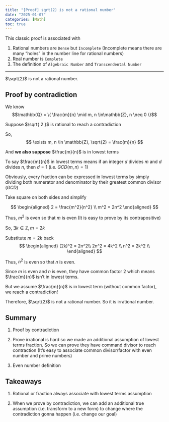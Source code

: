 ```yaml
---
title: "[Proof] sqrt(2) is not a rational number"
date: "2025-01-07"
categories: [Math]
toc: true
---
```


This classic proof is associated with

1.  Rational numbers are `Dense` but `Incomplete` (Incomplete means there are many "holes" in the number line for rational numbers)
2.  Real number is `Complete`
3.  The definition of `Algebraic Number` and `Transcendental Number`

------------------------------------------------------------------------

$\sqrt{2}$ is not a rational number.

## Proof by contradiction

We know $$\mathbb{Q} = \{ \frac{m}{n} \mid m, n \in\mathbb{Z}, n \neq 0 \}$$

Suppose $\sqrt{ 2 }$ is rational to reach a contradiction

So, $$
\exists m, n \in \mathbb{Z}, \sqrt{2} = \frac{m}{n}
$$

And **we also suppose** $\frac{m}{n}$ is in lowest terms

To say $\frac{m}{n}$ in lowest terms means if an integer $d$ divides $m$ and $d$ divides $n$, then $d = 1$ (i.e. $GCD(m,n) =1$)

Obviously, every fraction can be expressed in lowest terms by simply dividing both numerator and denominator by their greatest common divisor ($GCD$)

Take square on both sides and simplify

$$
\begin{aligned}
2 = \frac{m^2}{n^2} \\
m^2 = 2n^2 
\end{aligned}
$$

Thus, $m^2$ is even so that $m$ is even (It is easy to prove by its contrapositive)

So, $\exists k\in \mathbb{Z}, m=2k$

Substitute $m=2k$ back $$
\begin{aligned}
    (2k)^2 = 2n^2\\
    2n^2 = 4k^2 \\
    n^2 = 2k^2 \\
\end{aligned}
$$

Thus, $n^2$ is even so that $n$ is even.

Since $m$ is even and $n$ is even, they have common factor 2 which means $\frac{m}{n}$ isn't in lowest terms.

But we assume $\frac{m}{n}$ is in lowest term (without common factor), we reach a contradiction!

Therefore, $\sqrt{2}$ is not a rational number. So it is irrational number.

## Summary

1.  Proof by contradiction

2.  Prove irrational is hard so we made an additional assumption of lowest terms fraction. So we can prove they have command divisor to reach contraction (It's easy to associate common divisor/factor with even number and prime numbers)

3.  Even number definition

## Takeaways

1.  Rational or fraction always associate with lowest terms assumption

2.  When we prove by contradiction, we can add an additional true assumption (i.e. transform to a new form) to change where the contradiction gonna happen (i.e. change our goal)